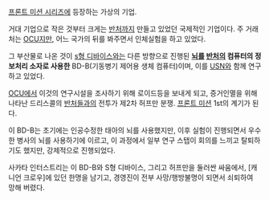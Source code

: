 [[프론트 미션 시리즈]]에 등장하는 가상의 기업.

거대 기업으로 작은 것부터 크게는 [[반처]]까지 만들고 있었던 국제적인 기업이다. 주 거래처는 [[OCU]]지만, 어느 국가의 뒤를 봐주면서 인체실험을 하고 있었다.

그 부산물로 나온 것이 [[s형 디바이스]]와는 다른 방향으로 진행된 '''[[뇌]]를 [[반처]]의 컴퓨터의 정보처리 소자로 사용한''' BD-B(기동병기 제어용 생체 컴퓨터)이며, 이를 [[USN]]와 함께 연구하고 있었다.

[[OCU]]에서 이것의 연구시설을 조사하기 위해 로이드등을 보내게 되고, 증거인멸을 위해 나타난 드리스콜의 [[반처]]들과의 전투가 제2차 허프만 분쟁. [[프론트 미션]] 1st의 계기가 된다.

이 BD-B는 초기에는 인공수정한 태아의 뇌를 사용했지만, 이후 실험이 진행되면서 우수한 병사의 뇌를 사용하기에 이르고, 이 과정에서 일부 연구 스탭이 회의를 느끼고 탈퇴하기도 했지만, 강제적으로 진행되었다.

사카타 인터스트리는 이 BD-B와 S형 디바이스, 그리고 허프만을 둘러싼 싸움에서, [캐니언 크로우]에 있던 한명을 남기고, 경영진이 전부 사망/행방불명이 되면서 쇠퇴하여 망해 버렸다.
